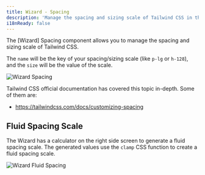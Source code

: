 ```yaml
---
title: Wizard - Spacing
description: 'Manage the spacing and sizing scale of Tailwind CSS in the Wizard.'
i18nReady: false
---
```


The [Wizard] Spacing component allows you to manage the spacing and sizing scale of Tailwind CSS.

The `name` will be the key of your spacing/sizing scale (like `p-lg` or `h-128`), and the `size` will be the value of the scale.

![Wizard Spacing](../../../../../assets/images/guides/configuration/wizard/spacing/0.png)

Tailwind CSS official documentation has covered this topic in-depth. Some of them are:

- https://tailwindcss.com/docs/customizing-spacing

## Fluid Spacing Scale

The Wizard has a calculator on the right side screen to generate a fluid spacing scale. The generated values use the `clamp` CSS function to create a fluid spacing scale.

![Wizard Fluid Spacing](../../../../../assets/images/guides/configuration/wizard/spacing/1.png)